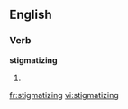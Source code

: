 ==English==
===Verb===
'''stigmatizing'''
# {{present participle of|[[stigmatize]]}}

[[fr:stigmatizing]]
[[vi:stigmatizing]]